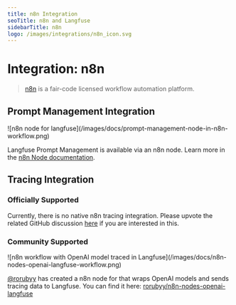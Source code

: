 ```yaml
---
title: n8n Integration
seoTitle: n8n and Langfuse
sidebarTitle: n8n
logo: /images/integrations/n8n_icon.svg
---
```


# Integration: n8n

> [n8n](https://github.com/n8n-io/n8n) is a fair-code licensed workflow automation platform.

## Prompt Management Integration

<Frame border>
  ![n8n node for
  langfuse](/images/docs/prompt-management-node-in-n8n-workflow.png)
</Frame>

Langfuse Prompt Management is available via an n8n node. Learn more in the [n8n Node documentation](/docs/prompts/n8n-node).

## Tracing Integration

### Officially Supported

Currently, there is no native n8n tracing integration. Please upvote the related GitHub discussion [here](https://github.com/orgs/langfuse/discussions/4397) if you are interested in this.

### Community Supported

<Frame border>
  ![n8n workflow with OpenAI model traced in
  Langfuse](/images/docs/n8n-nodes-openai-langfuse-workflow.png)
</Frame>

[@rorubyy](https://github.com/rorubyy) has created a n8n node for that wraps OpenAI models and sends tracing data to Langfuse. You can find it here: [rorubyy/n8n-nodes-openai-langfuse](https://github.com/rorubyy/n8n-nodes-openai-langfuse)

